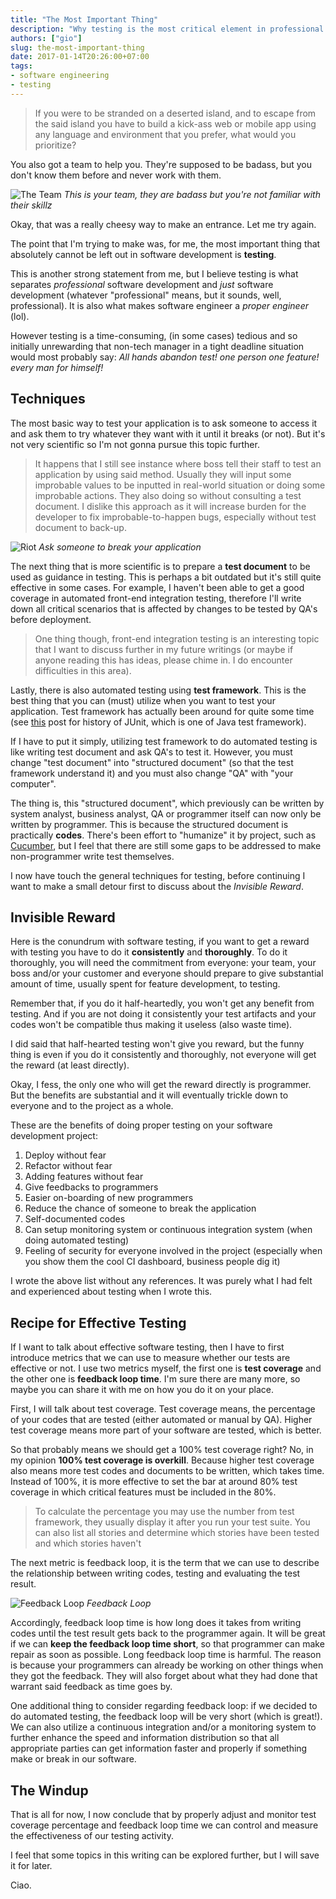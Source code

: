 ```yaml
---
title: "The Most Important Thing"
description: "Why testing is the most critical element in professional software development, with practical metrics for measuring testing effectiveness."
authors: ["gio"]
slug: the-most-important-thing
date: 2017-01-14T20:26:00+07:00
tags:
- software engineering
- testing
---
```


> If you were to be stranded on a deserted island, and to escape from the said island you have to build a kick-ass web or mobile app using any language and environment that you prefer, what would you prioritize?

You also got a team to help you. They're supposed to be badass, but you don't know them before and never work with them.

![The Team](./the_team.jpg)
*This is your team, they are badass but you're not familiar with their skillz*

Okay, that was a really cheesy way to make an entrance. Let me try again.

The point that I'm trying to make was, for me, the most important thing that absolutely cannot be left out in software development is **testing**.

This is another strong statement from me, but I believe testing is what separates *professional* software development and *just* software development (whatever "professional" means, but it sounds, well, professional). It is also what makes software engineer a *proper engineer* (lol).

However testing is a time-consuming, (in some cases) tedious and so initially unrewarding that non-tech manager in a tight deadline situation would most probably say: *All hands abandon test! one person one feature! every man for himself!*

## Techniques

The most basic way to test your application is to ask someone to access it and ask them to try whatever they want with it until it breaks (or not). But it's not very scientific so I'm not gonna pursue this topic further.

> It happens that I still see instance where boss tell their staff to test an application by using said method. Usually they will input some improbable values to be inputted in real-world situation or doing some improbable actions. They also doing so without consulting a test document. I dislike this approach as it will increase burden for the developer to fix improbable-to-happen bugs, especially without test document to back-up.

![Riot](./riot.jpg)
*Ask someone to break your application*

The next thing that is more scientific is to prepare a **test document** to be used as guidance in testing. This is perhaps a bit outdated but it's still quite effective in some cases. For example, I haven't been able to get a good coverage in automated front-end integration testing, therefore I'll write down all critical scenarios that is affected by changes to be tested by QA's before deployment.

> One thing though, front-end integration testing is an interesting topic that I want to discuss further in my future writings (or maybe if anyone reading this has ideas, please chime in. I do encounter difficulties in this area).

Lastly, there is also automated testing using **test framework**. This is the best thing that you can (must) utilize when you want to test your application. Test framework has actually been around for quite some time (see [this](https://shebanator.com/2007/08/21/a-brief-history-of-test-frameworks/) post for history of JUnit, which is one of Java test framework).

If I have to put it simply, utilizing test framework to do automated testing is like writing test document and ask QA's to test it. However, you must change "test document" into "structured document" (so that the test framework understand it) and you must also change "QA" with "your computer".

The thing is, this "structured document", which previously can be written by system analyst, business analyst, QA or programmer itself can now only be written by programmer. This is because the structured document is practically **codes**. There's been effort to "humanize" it by project, such as [Cucumber](https://cucumber.io), but I feel that there are still some gaps to be addressed to make non-programmer write test themselves.

I now have touch the general techniques for testing, before continuing I want to make a small detour first to discuss about the *Invisible Reward*.

## Invisible Reward

Here is the conundrum with software testing, if you want to get a reward with testing you have to do it **consistently** and **thoroughly**. To do it thoroughly, you will need the commitment from everyone: your team, your boss and/or your customer and everyone should prepare to give substantial amount of time, usually spent for feature development, to testing.

Remember that, if you do it half-heartedly, you won't get any benefit from testing. And if you are not doing it consistently your test artifacts and your codes won't be compatible thus making it useless (also waste time).

I did said that half-hearted testing won't give you reward, but the funny thing is even if you do it consistently and thoroughly, not everyone will get the reward (at least directly).

Okay, I fess, the only one who will get the reward directly is programmer. But the benefits are substantial and it will eventually trickle down to everyone and to the project as a whole.

These are the benefits of doing proper testing on your software development project:

1. Deploy without fear
2. Refactor without fear
3. Adding features without fear
4. Give feedbacks to programmers
5. Easier on-boarding of new programmers
6. Reduce the chance of someone to break the application
7. Self-documented codes
8. Can setup monitoring system or continuous integration system (when doing automated testing)
9. Feeling of security for everyone involved in the project (especially when you show them the cool CI dashboard, business people dig it)

I wrote the above list without any references. It was purely what I had felt and experienced about testing when I wrote this.

## Recipe for Effective Testing

If I want to talk about effective software testing, then I have to first introduce metrics that we can use to measure whether our tests are effective or not. I use two metrics myself, the first one is **test coverage** and the other one is **feedback loop time**. I'm sure there are many more, so maybe you can share it with me on how you do it on your place.

First, I will talk about test coverage. Test coverage means, the percentage of your codes that are tested (either automated or manual by QA). Higher test coverage means more part of your software are tested, which is better.

So that probably means we should get a 100% test coverage right? No, in my opinion **100% test coverage is overkill**. Because higher test coverage also means more test codes and documents to be written, which takes time. Instead of 100%, it is more effective to set the bar at around 80% test coverage in which critical features must be included in the 80%.

> To calculate the percentage you may use the number from test framework, they usually display it after you run your test suite. You can also list all stories and determine which stories have been tested and which stories haven't

The next metric is feedback loop, it is the term that we can use to describe the relationship between writing codes, testing and evaluating the test result.

![Feedback Loop](./feedback_loop.jpg)
*Feedback Loop*

Accordingly, feedback loop time is how long does it takes from writing codes until the test result gets back to the programmer again. It will be great if we can **keep the feedback loop time short**, so that programmer can make repair as soon as possible. Long feedback loop time is harmful. The reason is because your programmers can already be working on other things when they got the feedback. They will also forget about what they had done that warrant said feedback as time goes by.

One additional thing to consider regarding feedback loop: if we decided to do automated testing, the feedback loop will be very short (which is great!). We can also utilize a continuous integration and/or a monitoring system to further enhance the speed and information distribution so that all appropriate parties can get information faster and properly if something make or break in our software.

## The Windup

That is all for now, I now conclude that by properly adjust and monitor test coverage percentage and feedback loop time we can control and measure the effectiveness of our testing activity.

I feel that some topics in this writing can be explored further, but I will save it for later.

Ciao.
